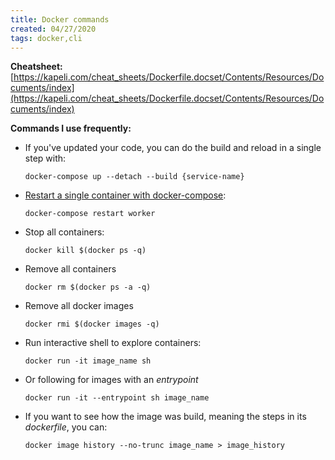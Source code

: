 ```yaml
---
title: Docker commands
created: 04/27/2020
tags: docker,cli
---
```


**Cheatsheet:** [https://kapeli.com/cheat_sheets/Dockerfile.docset/Contents/Resources/Documents/index](https://kapeli.com/cheat_sheets/Dockerfile.docset/Contents/Resources/Documents/index)

**Commands I use frequently:**

- If you've updated your code, you can do the build and reload in a single step with:

  `docker-compose up --detach --build {service-name}`

- [Restart a single container with docker-compose](https://stackoverflow.com/questions/31466428/how-to-restart-a-single-container-with-docker-compose):

  `docker-compose restart worker`

- Stop all containers:

  `docker kill $(docker ps -q)`

- Remove all containers

  `docker rm $(docker ps -a -q)`

- Remove all docker images

  `docker rmi $(docker images -q)`

- Run interactive shell to explore containers:

  `docker run -it image_name sh`

- Or following for images with an _entrypoint_

  `docker run -it --entrypoint sh image_name`

- If you want to see how the image was build, meaning the steps in its _dockerfile_, you can:

  `docker image history --no-trunc image_name > image_history`
